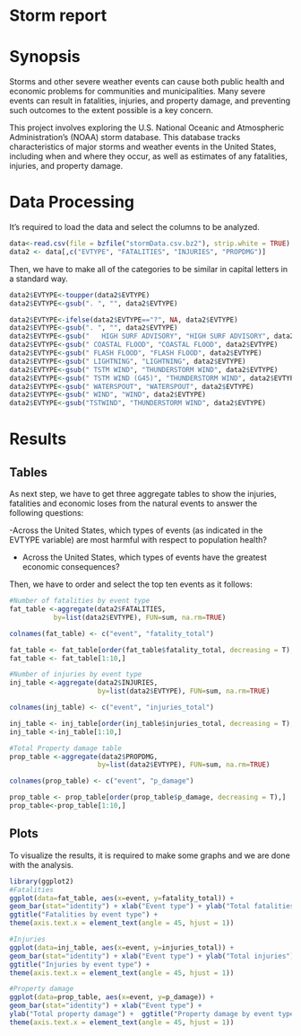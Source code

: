 Storm report
========================================================
# Synopsis

Storms and other severe weather events can cause both public health and economic problems for communities and municipalities. Many severe events can result in fatalities, injuries, and property damage, and preventing such outcomes to the extent possible is a key concern.

This project involves exploring the U.S. National Oceanic and Atmospheric Administration's (NOAA) storm database. This database tracks characteristics of major storms and weather events in the United States, including when and where they occur, as well as estimates of any fatalities, injuries, and property damage.

# Data Processing

It's required to load the data and select the columns to be analyzed.

```r
data<-read.csv(file = bzfile("stormData.csv.bz2"), strip.white = TRUE)
data2 <- data[,c("EVTYPE", "FATALITIES", "INJURIES", "PROPDMG")]
```

Then, we have to make all of the categories to be similar in capital letters in a standard way.

```r
data2$EVTYPE<-toupper(data2$EVTYPE)
data2$EVTYPE<-gsub(". ", "", data2$EVTYPE)

data2$EVTYPE<-ifelse(data2$EVTYPE=="?", NA, data2$EVTYPE)
data2$EVTYPE<-gsub(". ", "", data2$EVTYPE)
data2$EVTYPE<-gsub("   HIGH SURF ADVISORY", "HIGH SURF ADVISORY", data2$EVTYPE)
data2$EVTYPE<-gsub(" COASTAL FLOOD", "COASTAL FLOOD", data2$EVTYPE)
data2$EVTYPE<-gsub(" FLASH FLOOD", "FLASH FLOOD", data2$EVTYPE)
data2$EVTYPE<-gsub(" LIGHTNING", "LIGHTNING", data2$EVTYPE)
data2$EVTYPE<-gsub(" TSTM WIND", "THUNDERSTORM WIND", data2$EVTYPE)
data2$EVTYPE<-gsub(" TSTM WIND (G45)", "THUNDERSTORM WIND", data2$EVTYPE)
data2$EVTYPE<-gsub(" WATERSPOUT", "WATERSPOUT", data2$EVTYPE)
data2$EVTYPE<-gsub(" WIND", "WIND", data2$EVTYPE)
data2$EVTYPE<-gsub("TSTWIND", "THUNDERSTORM WIND", data2$EVTYPE)
```

# Results

## Tables

As next step, we have to get three aggregate tables to show the injuries, fatalities and economic loses from the natural events to answer the following questions:

-Across the United States, which types of events (as indicated in the EVTYPE variable) are most harmful with respect to population health?

- Across the United States, which types of events have the greatest economic consequences?

Then, we have to order and select the top ten events as it follows:

```r
#Number of fatalities by event type
fat_table <-aggregate(data2$FATALITIES, 
           by=list(data2$EVTYPE), FUN=sum, na.rm=TRUE)

colnames(fat_table) <- c("event", "fatality_total")

fat_table <- fat_table[order(fat_table$fatality_total, decreasing = T),]
fat_table <- fat_table[1:10,]

#Number of injuries by event type
inj_table <-aggregate(data2$INJURIES, 
                      by=list(data2$EVTYPE), FUN=sum, na.rm=TRUE)

colnames(inj_table) <- c("event", "injuries_total")

inj_table <- inj_table[order(inj_table$injuries_total, decreasing = T),]
inj_table <-inj_table[1:10,]

#Total Property damage table
prop_table <-aggregate(data2$PROPDMG, 
                      by=list(data2$EVTYPE), FUN=sum, na.rm=TRUE)

colnames(prop_table) <- c("event", "p_damage")

prop_table <- prop_table[order(prop_table$p_damage, decreasing = T),]
prop_table<-prop_table[1:10,]
```

## Plots

To visualize the results, it is required to make some graphs and we are done with the analysis. 

```r
library(ggplot2)
#Fatalities
ggplot(data=fat_table, aes(x=event, y=fatality_total)) + 
geom_bar(stat="identity") + xlab("Event type") + ylab("Total fatalities") + 
ggtitle("Fatalities by event type") +
theme(axis.text.x = element_text(angle = 45, hjust = 1))

#Injuries
ggplot(data=inj_table, aes(x=event, y=injuries_total)) + 
geom_bar(stat="identity") + xlab("Event type") + ylab("Total injuries") + 
ggtitle("Injuries by event type") +
theme(axis.text.x = element_text(angle = 45, hjust = 1))

#Property damage
ggplot(data=prop_table, aes(x=event, y=p_damage)) + 
geom_bar(stat="identity") + xlab("Event type") + 
ylab("Total property damage") +  ggtitle("Property damage by event type")+
theme(axis.text.x = element_text(angle = 45, hjust = 1))
```

